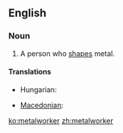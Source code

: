 ==English==

===Noun===
{{en-noun}}

# A person who [[shape]]s metal.

====Translations====
{{trans-top|a person who shapes metal}}
* Hungarian: {{t-|hu|kohász}}
{{trans-mid}}
* [[Macedonian]]: {{t|mk|металец|m|tr=metálec}}
{{trans-bottom}}

[[ko:metalworker]]
[[zh:metalworker]]